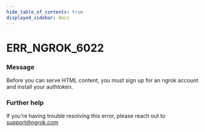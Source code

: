 ```yaml
---
hide_table_of_contents: true
displayed_sidebar: docs
---
```



# ERR_NGROK_6022

### Message
Before you can serve HTML content, you must sign up for an ngrok account and install your authtoken.

<ErrorDetails error='err_ngrok_6022' />


### Further help
If you're having trouble resolving this error, please reach out to [support@ngrok.com](mailto:support@ngrok.com?subject=Help%20with%20ERR_NGROK_6022)

